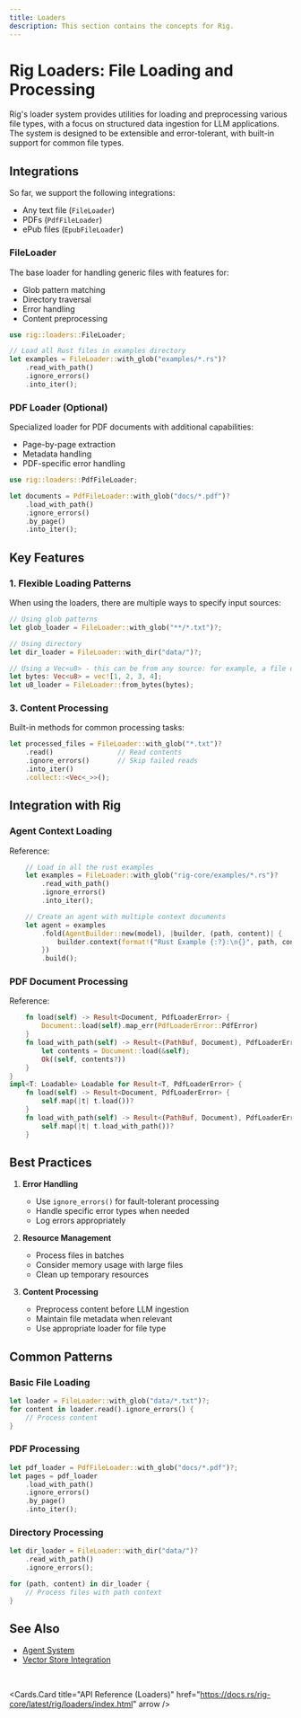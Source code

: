 ```yaml
---
title: Loaders
description: This section contains the concepts for Rig.
---
```



# Rig Loaders: File Loading and Processing

Rig's loader system provides utilities for loading and preprocessing various file types, with a focus on structured data ingestion for LLM applications. The system is designed to be extensible and error-tolerant, with built-in support for common file types.

## Integrations

So far, we support the following integrations:

- Any text file (`FileLoader`)
- PDFs (`PdfFileLoader`)
- ePub files (`EpubFileLoader`)

### FileLoader

The base loader for handling generic files with features for:

- Glob pattern matching
- Directory traversal
- Error handling
- Content preprocessing

```rust
use rig::loaders::FileLoader;

// Load all Rust files in examples directory
let examples = FileLoader::with_glob("examples/*.rs")?
    .read_with_path()
    .ignore_errors()
    .into_iter();
```

### PDF Loader (Optional)

Specialized loader for PDF documents with additional capabilities:

- Page-by-page extraction
- Metadata handling
- PDF-specific error handling

```rust
use rig::loaders::PdfFileLoader;

let documents = PdfFileLoader::with_glob("docs/*.pdf")?
    .load_with_path()
    .ignore_errors()
    .by_page()
    .into_iter();
```

## Key Features

### 1. Flexible Loading Patterns

When using the loaders, there are multiple ways to specify input sources:

```rust
// Using glob patterns
let glob_loader = FileLoader::with_glob("**/*.txt")?;

// Using directory
let dir_loader = FileLoader::with_dir("data/")?;

// Using a Vec<u8> - this can be from any source: for example, a file download from the Internet
let bytes: Vec<u8> = vec![1, 2, 3, 4];
let u8_loader = FileLoader::from_bytes(bytes);
```

### 3. Content Processing

Built-in methods for common processing tasks:

```rust
let processed_files = FileLoader::with_glob("*.txt")?
    .read()                // Read contents
    .ignore_errors()       // Skip failed reads
    .into_iter()
    .collect::<Vec<_>>();
```

## Integration with Rig

### Agent Context Loading

Reference:

```rust filename="rig-core/examples/agent_with_loaders.rs [17:28]"
    // Load in all the rust examples
    let examples = FileLoader::with_glob("rig-core/examples/*.rs")?
        .read_with_path()
        .ignore_errors()
        .into_iter();

    // Create an agent with multiple context documents
    let agent = examples
        .fold(AgentBuilder::new(model), |builder, (path, content)| {
            builder.context(format!("Rust Example {:?}:\n{}", path, content).as_str())
        })
        .build();
```

### PDF Document Processing

Reference:

```rust filename="rig-core/src/loaders/pdf.rs [31:45]"
    fn load(self) -> Result<Document, PdfLoaderError> {
        Document::load(self).map_err(PdfLoaderError::PdfError)
    }
    fn load_with_path(self) -> Result<(PathBuf, Document), PdfLoaderError> {
        let contents = Document::load(&self);
        Ok((self, contents?))
    }
}
impl<T: Loadable> Loadable for Result<T, PdfLoaderError> {
    fn load(self) -> Result<Document, PdfLoaderError> {
        self.map(|t| t.load())?
    }
    fn load_with_path(self) -> Result<(PathBuf, Document), PdfLoaderError> {
        self.map(|t| t.load_with_path())?
    }
```

## Best Practices

1. **Error Handling**

   - Use `ignore_errors()` for fault-tolerant processing
   - Handle specific error types when needed
   - Log errors appropriately

2. **Resource Management**

   - Process files in batches
   - Consider memory usage with large files
   - Clean up temporary resources

3. **Content Processing**
   - Preprocess content before LLM ingestion
   - Maintain file metadata when relevant
   - Use appropriate loader for file type

## Common Patterns

### Basic File Loading

```rust
let loader = FileLoader::with_glob("data/*.txt")?;
for content in loader.read().ignore_errors() {
    // Process content
}
```

### PDF Processing

```rust
let pdf_loader = PdfFileLoader::with_glob("docs/*.pdf")?;
let pages = pdf_loader
    .load_with_path()
    .ignore_errors()
    .by_page()
    .into_iter();
```

### Directory Processing

```rust
let dir_loader = FileLoader::with_dir("data/")?
    .read_with_path()
    .ignore_errors();

for (path, content) in dir_loader {
    // Process files with path context
}
```

## See Also

- [Agent System](./agent.mdx)
- [Vector Store Integration](../integrations/vector_stores.mdx)

<br />

<Cards.Card
  title="API Reference (Loaders)"
  href="https://docs.rs/rig-core/latest/rig/loaders/index.html"
  arrow
/>

